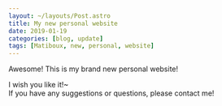 ```yaml
---
layout: ~/layouts/Post.astro
title: My new personal website
date: 2019-01-19
categories: [blog, update]
tags: [Matiboux, new, personal, website]
---
```



Awesome! This is my brand new personal website!

I wish you like it!~  
If you have any suggestions or questions, please <LocaleLink url='/'>contact me</LocaleLink>!
